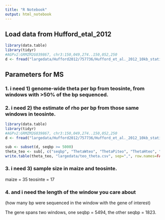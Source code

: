 ```yaml
---
title: "R Notebook"
output: html_notebook
---
```



## Load data from Hufford_etal_2012
```r
library(data.table)
library(tidyr)
#AGPv2:GRMZM2G039867, chr3:150,049,274..150,052,250
d <- fread("largedata/Hufford2012/757736/Hufford_et_al._2012_10kb_statistics.txt", data.table=FALSE)

```

## Parameters for MS

### 1. i need 1) genome-wide theta per bp from teosinte, from windows with >50% of the bp sequenced. 
### 2. i need 2) the estimate of rho per bp from those same windows in teosinte.
```r
library(data.table)
library(tidyr)
#AGPv2:GRMZM2G039867, chr3:150,049,274..150,052,250
d <- fread("largedata/Hufford2012/757736/Hufford_et_al._2012_10kb_statistics.txt", data.table=FALSE)

sub <- subset(d, seqbp >= 5000)
theta_teo <- sub[, c("seqbp", "ThetaWteo", "ThetaPiteo", "ThetaHteo", "S_rhoteo", "rho_teo")]
write.table(theta_teo, "largedata/teo_theta.csv", sep=",", row.names=FALSE, quote=FALSE)

```

### 3. i need 3) sample size in maize and teosinte. 
maize = 35
teosinte = 17

### 4. and i need the length of the window you care about 
(how many bp were sequenced in the window with the gene of interest)

The gene spans two windows, one seqbp = 5494, the other seqbp = 1823.



